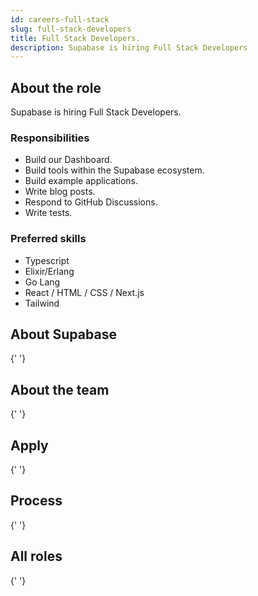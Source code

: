 ```yaml
---
id: careers-full-stack
slug: full-stack-developers
title: Full Stack Developers.
description: Supabase is hiring Full Stack Developers
---
```




## About the role

Supabase is hiring Full Stack Developers.

### Responsibilities

- Build our Dashboard.
- Build tools within the Supabase ecosystem.
- Build example applications.
- Write blog posts.
- Respond to GitHub Discussions.
- Write tests.

### Preferred skills

- Typescript
- Elixir/Erlang
- Go Lang
- React / HTML / CSS / Next.js
- Tailwind

## About Supabase

<About />{' '}

## About the team

<Team />{' '}

## Apply

<Apply />{' '}

## Process

<Process />{' '}

## All roles

<Roles />{' '}
